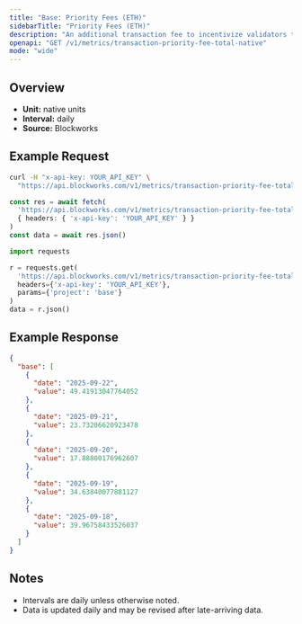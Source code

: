 ```yaml
---
title: "Base: Priority Fees (ETH)"
sidebarTitle: "Priority Fees (ETH)"
description: "An additional transaction fee to incentivize validators to prioritize and execute transactions."
openapi: "GET /v1/metrics/transaction-priority-fee-total-native"
mode: "wide"
---
```


## Overview

- **Unit:** native units
- **Interval:** daily
- **Source:** Blockworks

## Example Request

<CodeGroup>

```bash cURL
curl -H "x-api-key: YOUR_API_KEY" \
  "https://api.blockworks.com/v1/metrics/transaction-priority-fee-total-native?project=base"
```

```typescript TypeScript
const res = await fetch(
  'https://api.blockworks.com/v1/metrics/transaction-priority-fee-total-native?project=base',
  { headers: { 'x-api-key': 'YOUR_API_KEY' } }
)
const data = await res.json()
```

```python Python
import requests

r = requests.get(
  'https://api.blockworks.com/v1/metrics/transaction-priority-fee-total-native',
  headers={'x-api-key': 'YOUR_API_KEY'},
  params={'project': 'base'}
)
data = r.json()
```

</CodeGroup>

## Example Response

```json
{
  "base": [
    {
      "date": "2025-09-22",
      "value": 49.41913047764052
    },
    {
      "date": "2025-09-21",
      "value": 23.73206620923478
    },
    {
      "date": "2025-09-20",
      "value": 17.88800176962607
    },
    {
      "date": "2025-09-19",
      "value": 34.63840077881127
    },
    {
      "date": "2025-09-18",
      "value": 39.96758433526037
    }
  ]
}
```

## Notes
- Intervals are daily unless otherwise noted.
- Data is updated daily and may be revised after late-arriving data.